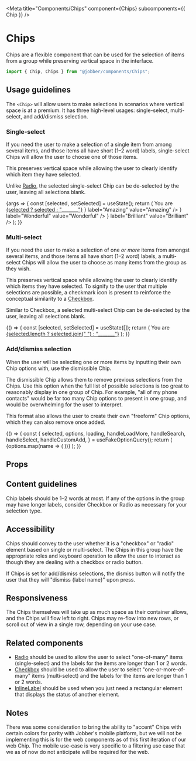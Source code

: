 
<Meta title="Components/Chips" component={Chips} subcomponents={{ Chip }} />

# Chips

Chips are a flexible component that can be used for the selection of items from
a group while preserving vertical space in the interface.

```ts
import { Chip, Chips } from "@jobber/components/Chips";
```

## Usage guidelines

The `<Chip>` will allow users to make selections in scenarios where vertical
space is at a premium. It has three high-level usages: single-select,
multi-select, and add/dismiss selection.

### Single-select

If you need the user to make a selection of a single item from among several
items, and those items all have short (1–2 word) labels, single-select Chips
will allow the user to choose one of those items.

This preserves vertical space while allowing the user to clearly identify which
item they have selected.

Unlike [Radio](../?path=/docs/components-radiogroup--radio-group), the selected
single-select Chip can be de-selected by the user, leaving all selections blank.

<Canvas>
  <Story name="Chips">
    {args => {
      const [selected, setSelected] = useState();
      return (
        <Content>
          <Text>
            You are <u>{selected ? selected : "_______"}</u>
          </Text>
          <Chips {...args} selected={selected} onChange={setSelected}>
            <Chip
              prefix={<Avatar initials="AZ" />}
              label="Amazing"
              value="Amazing"
            />
            <Chip
              prefix={<Icon name="video" />}
              label="Wonderful"
              value="Wonderful"
            />
            <Chip
              prefix={<Icon name="starFill" />}
              label="Brilliant"
              value="Brilliant"
            />
            <Chip label="Magnificent" value="Magnificent" />
          </Chips>
        </Content>
      );
    }}
  </Story>
</Canvas>

### Multi-select

If you need the user to make a selection of one _or more_ items from amongst
several items, and those items all have short (1–2 word) labels, a multi-select
Chips will allow the user to choose as many items from the group as they wish.

This preserves vertical space while allowing the user to clearly identify which
items they have selected. To signify to the user that multiple selections are
possible, a checkmark icon is present to reinforce the conceptual similarity to
a [Checkbox](../?path=/docs/components-checkbox--checkbox).

Similar to Checkbox, a selected multi-select Chip can be de-selected by the
user, leaving all selections blank.

<Canvas>
  <ExampleWithHooks>
    {() => {
      const [selected, setSelected] = useState([]);
      return (
        <Content>
          <Text>
            You are <u>{selected.length ? selected.join(" ") : "_______"}</u>
          </Text>
          <Chips type="multiselect" selected={selected} onChange={setSelected}>
            <Chip label="Amazing" value="Amazing" />
            <Chip label="Wonderful" value="Wonderful" />
            <Chip label="Brilliant" value="Brilliant" />
            <Chip label="Magnificent" value="Magnificent" />
          </Chips>
        </Content>
      );
    }}
  </ExampleWithHooks>
</Canvas>

### Add/dismiss selection

When the user will be selecting one or more items by inputting their own Chip
options with, use the dismissible Chip.

The dismissible Chip allows them to remove previous selections from the Chips.
Use this option when the full list of possible selections is too great to
reasonably display in one group of Chip. For example, "all of my phone contacts"
would be far too many Chip options to present in one group, and would be
overwhelming for the user to interpret.

This format also allows the user to create their own "freeform" Chip options,
which they can also remove once added.

<Canvas>
  <ExampleWithHooks>
    {() => {
      const {
        selected,
        options,
        loading,
        handleLoadMore,
        handleSearch,
        handleSelect,
        handleCustomAdd,
      } = useFakeOptionQuery();
      return (
        <Chips
          type="dismissible"
          selected={selected}
          onChange={handleSelect}
          onCustomAdd={handleCustomAdd}
          isLoadingMore={loading}
          onSearch={handleSearch}
          onLoadMore={handleLoadMore}
        >
          {options.map(name => (
            <Chip key={name} label={name} value={name} />
          ))}
        </Chips>
      );
    }}
  </ExampleWithHooks>
</Canvas>

## Props

<ArgsTable of={Chips} />

## Content guidelines

Chip labels should be 1–2 words at most. If any of the options in the group may
have longer labels, consider Checkbox or Radio as necessary for your selection
type.

## Accessibility

Chips should convey to the user whether it is a "checkbox" or "radio" element
based on single or multi-select. The Chips in this group have the appropriate
roles and keyboard operation to allow the user to interact as though they are
dealing with a checkbox or radio button.

If Chips is set for add/dismiss selections, the dismiss button will notify the
user that they will "dismiss {label name}" upon press.

## Responsiveness

The Chips themselves will take up as much space as their container allows, and
the Chips will flow left to right. Chips may re-flow into new rows, or scroll
out of view in a single row, depending on your use case.

## Related components

- [Radio](../?path=/docs/components-radiogroup--radio-group) should be used to
  allow the user to select "one-of-many" items (single-select) and the labels
  for the items are longer than 1 or 2 words.
- [Checkbox](../?path=/docs/components-checkbox--checkbox) should be used to
  allow the user to select "one-or-more-of-many" items (multi-select) and the
  labels for the items are longer than 1 or 2 words.
- [InlineLabel](../?path=/docs/components-inlinelabel--inline-label) should be
  used when you just need a rectangular element that displays the status of
  another element.

## Notes

There was some consideration to bring the ability to "accent" Chips with certain
colors for parity with Jobber's mobile platform, but we will not be implementing
this is for the web components as of this first iteration of our web Chip. The
mobile use-case is very specific to a filtering use case that we as of now do
not anticipate will be required for the web.
